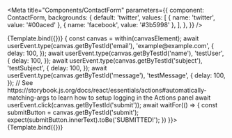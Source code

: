 

<Meta title="Components/ContactForm" parameters={{ component: ContactForm, backgrounds: { default: 'twitter', values: [ { name: 'twitter', value: '#00aced' }, { name: 'facebook', value: '#3b5998' }, ], }, }} />



<Canvas>
    <Story name="Empty Form">
        {Template.bind({})}
    </Story>
    <Story
        name="Filled Form"
        play={async ({ canvasElement }) => {
            const canvas = within(canvasElement);
            await userEvent.type(canvas.getByTestId('email'), 'example@example.com', {
                delay: 100,
            });
            await userEvent.type(canvas.getByTestId('name'), 'testUser', {
                delay: 100,
            });
            await userEvent.type(canvas.getByTestId('subject'), 'testSubject', {
                delay: 100,
            });
            await userEvent.type(canvas.getByTestId('message'), 'testMessage', {
                delay: 100,
            });
            // See https://storybook.js.org/docs/react/essentials/actions#automatically-matching-args to learn how to setup logging in the Actions panel
            await userEvent.click(canvas.getByTestId('submit'));
            await waitFor(() => {
                const submitButton = canvas.getByTestId('submit');
                expect(submitButton.innerText).toBe('SUBMITTED!');
            })
        }}>
        {Template.bind({})}
    </Story>
</Canvas>